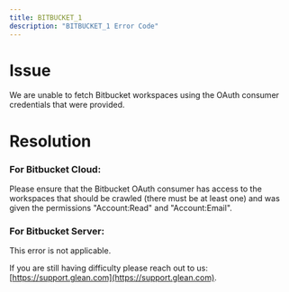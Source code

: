 ```yaml
---
title: BITBUCKET_1
description: "BITBUCKET_1 Error Code"
---
```


# Issue

We are unable to fetch Bitbucket workspaces using the OAuth consumer credentials that were provided.

# Resolution

### For Bitbucket Cloud:

Please ensure that the Bitbucket OAuth consumer has access to the workspaces that should be crawled (there must be at least one) and was given the permissions "Account:Read" and "Account:Email".

### For Bitbucket Server:

This error is not applicable.

If you are still having difficulty please reach out to us: [https://support.glean.com](https://support.glean.com).
